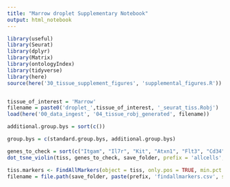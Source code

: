 ```yaml
---
title: "Marrow droplet Supplementary Notebook"
output: html_notebook
---
```


```r
library(useful)
library(Seurat)
library(dplyr)
library(Matrix)
library(ontologyIndex)
library(tidyverse)
library(here)
source(here('30_tissue_supplement_figures', 'supplemental_figures.R'))


tissue_of_interest = 'Marrow'
filename = paste0('droplet_',tissue_of_interest, '_seurat_tiss.Robj')
load(here('00_data_ingest', '04_tissue_robj_generated', filename))

additional.group.bys = sort(c())

group.bys = c(standard.group.bys, additional.group.bys)

genes_to_check = sort(c("Itgam", "Il7r", "Kit", "Atxn1", "Flt3", "Cd34", "Slamf1", "Gpr56", "Stmn1", "Mki67", "Tmem176b", "Itgal", "Itgax", "Emr1", "Cd68", "Fcgr3", "Cd14", "Fcgr4", "Mpl", "Il3ra", "Mpeg1", "Itgb2", "Ahnak", "Pld4", "Cd3e", "Cd4", "Cd8a", "Cox6a2", "Cd40", "Spn", "Ly6d", "Irf8", "Cd27", "Fcer2a", "Cd2", "Cd7", "Thy1", "Cd19", "Ms4a1", "Cr2", "Cd22", "Cd74", "Chchd10", "Cnp", "Cd79a", "Cd79b", "Vpreb3", "Vpreb1", "Dntt", "Pax5", "Rag1", "Rag2", "Cxcr5", "Ccr6", "Klrb1a", "S100a11", "Ltf", "Ngp", "Fcer1g", "Pglyrp1", "Lcn2", "Camp", "Hp", "Ptprc", "Cd48", "Tfrc", "Eng", "Itga2", "Cxcr4", "Cd44", "Bpgm", "Beta-s", "Hbb-b2", "Cpa3", "Fcer1a", "Mcpt8", "Ccl3"))
dot_tsne_violin(tiss, genes_to_check, save_folder, prefix = 'allcells', group.bys)
```


```r
tiss.markers <- FindAllMarkers(object = tiss, only.pos = TRUE, min.pct = 0.25, thresh.use = 0.25)
filename = file.path(save_folder, paste(prefix, 'findallmarkers.csv', sep='_'))
```

